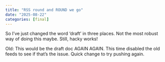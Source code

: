 ```yaml
---
title: "RSS round and ROUND we go"
date: "2025-08-22"
categories: [final]
---
```


So I've just changed the word 'draft' in three places. Not the most robust way of doing this maybe. Still, hacky works!

Old: This would be the draft doc AGAIN AGAIN. This time disabled the old feeds to see if that's the issue. Quick change to try pushing again.